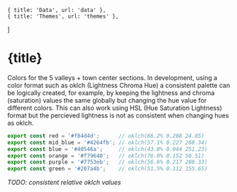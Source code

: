     { title: 'Data', url: 'data' },
    { title: 'Themes', url: 'themes' },
]

# {title}

<Backlinks backlinks={backlinks}/>

Colors for the 5 valleys + town center sections. In development, using a color format such as oklch (Lightness Chroma Hue) a consistent palette can be logically created, for example, by keeping the lightness and chroma (saturation) values the same globally but changing the hue value for different colors. This can also work using HSL (Hue Saturation Lightness) format but the percieved lightness is not as consistent when changing hues as oklch.

```javascript
export const red = '#f84d4d';      // oklch(66.2% 0.208 24.85)
export const mid_blue = '#4264fb'; // oklch(57.1% 0.227 268.34)
export const blue = '#40546a';     // oklch(43.8% 0.044 251.23)
export const orange = '#f79640';   // oklch(76.0% 0.152 58.51)
export const purple = '#7753eb';   // oklch(56.6% 0.217 288.33)
export const green = '#207a4b';    // oklch(51.5% 0.112 155.65)
```

*TODO: consistent relative oklch values*